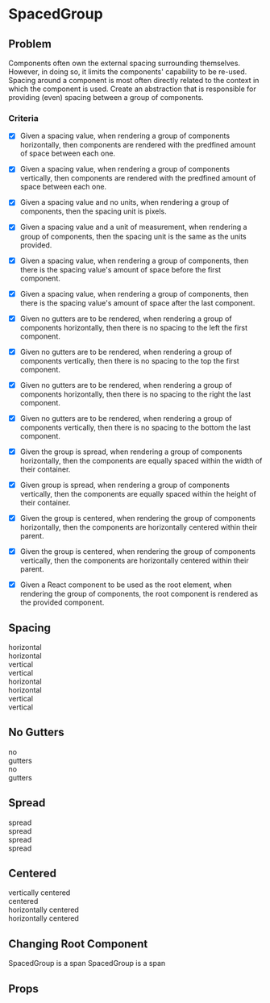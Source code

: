 
<Meta title="2020-02-25: SpacedGroup" />

# SpacedGroup

<KataLinks kataDirectory="SpacedGroup" />

## Problem

Components often own the external spacing surrounding themselves. However, in doing so, it limits the components' capability to be re-used. Spacing around a component is most often directly related to the context in which the component is used. Create an abstraction that is responsible for providing (even) spacing between a group of components.

### Criteria

- [x] Given a spacing value, when rendering a group of components horizontally, then components are rendered with the predfined amount of space between each one.
- [x] Given a spacing value, when rendering a group of components vertically, then components are rendered with the predfined amount of space between each one.
- [x] Given a spacing value and no units, when rendering a group of components, then the spacing unit is pixels.
- [x] Given a spacing value and a unit of measurement, when rendering a group of components, then the spacing unit is the same as the units provided.
- [x] Given a spacing value, when rendering a group of components, then there is the spacing value's amount of space before the first component.
- [x] Given a spacing value, when rendering a group of components, then there is the spacing value's amount of space after the last component.
- [x] Given no gutters are to be rendered, when rendering a group of components horizontally, then there is no spacing to the left the first component.
- [x] Given no gutters are to be rendered, when rendering a group of components vertically, then there is no spacing to the top the first component.
- [x] Given no gutters are to be rendered, when rendering a group of components horizontally, then there is no spacing to the right the last component.
- [x] Given no gutters are to be rendered, when rendering a group of components vertically, then there is no spacing to the bottom the last component.
- [x] Given the group is spread, when rendering a group of components horizontally, then the components are equally spaced within the width of their container.
- [x] Given group is spread, when rendering a group of components vertically, then the components are equally spaced within the height of their container.
- [x] Given the group is centered, when rendering the group of components horizontally, then the components are horizontally centered within their parent.
- [x] Given the group is centered, when rendering the group of components vertically, then the components are horizontally centered within their parent.
- [x] Given a React component to be used as the root element, when rendering the group of components, the root component is rendered as the provided component.


## Spacing

<Preview>
    <SpacedGroup direction={Direction.vertical} spacing={8}>
        <Border>
            <SpacedGroup spacing={16}>
                <div>horizontal</div>
                <span>horizontal</span>
            </SpacedGroup>
        </Border>
        <Border>
            <SpacedGroup spacing={16} direction={Direction.vertical}>
                <div>vertical</div>
                <span>vertical</span>
            </SpacedGroup>
        </Border>
        <Border>
            <SpacedGroup spacing={3} unit="rem">
                <div>horizontal</div>
                <span>horizontal</span>
            </SpacedGroup>
        </Border>
        <Border>
            <SpacedGroup spacing={3} direction={Direction.vertical} unit="rem">
                <div>vertical</div>
                <span>vertical</span>
            </SpacedGroup>
        </Border>
    </SpacedGroup>
</Preview>

## No Gutters

<Preview>
    <SpacedGroup direction={Direction.vertical} spacing={8}>
        <Border>
            <SpacedGroup noGutters spacing={16}>
                <div>no</div>
                <span>gutters</span>
            </SpacedGroup>
        </Border>
        <Border>
            <SpacedGroup noGutters spacing={16} direction={Direction.vertical}>
                <div>no</div>
                <span>gutters</span>
            </SpacedGroup>
        </Border>
    </SpacedGroup>
</Preview>

## Spread

<Preview>
    <SpacedGroup direction={Direction.vertical} spacing={8}>
        <Border>
        <SpacedGroup spread spacing={16}>
            <div>spread</div>
            <span>spread</span>
        </SpacedGroup>
    </Border>
    <div style={{border: '1px solid black', height: '300px'}}>
        <SpacedGroup spread spacing={16} direction={Direction.vertical}>
            <div>spread</div>
            <span>spread</span>
        </SpacedGroup>
    </div>
    </SpacedGroup>
</Preview>

## Centered

<Preview>
    <SpacedGroup direction={Direction.vertical} spacing={8}>
        <Border>
            <SpacedGroup centered spacing={16}>
                <div style={{lineHeight: '50px'}}>vertically centered</div>
                <span>centered</span>
                    <div style={{height: '35px', background: 'cyan', width: '35px'}}></div>
                    <div style={{height: '5px', background: 'cyan', width: '5px'}}></div>
            </SpacedGroup>
        </Border>
        <Border>
            <SpacedGroup centered spacing={16} direction={Direction.vertical}>
                <div>horizontally centered</div>
                <span>horizontally centered</span>
                    <div style={{height: '35px', background: 'cyan', width: '35px'}}></div>
                    <div style={{height: '5px', background: 'cyan', width: '5px'}}></div>
            </SpacedGroup>
        </Border>
    </SpacedGroup>
</Preview>

## Changing Root Component

<Preview>
    <Border>
        <SpacedGroup as="span" direction={Direction.vertical} spacing={16}>
            <span>SpacedGroup is a span</span>
            <span>SpacedGroup is a span</span>
        </SpacedGroup>
    </Border>
</Preview>


## Props

<Props of={SpacedGroup} />
